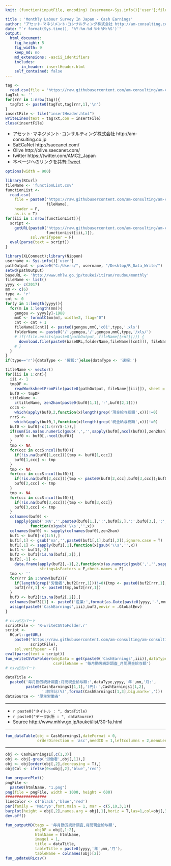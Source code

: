 ```yaml
---
knit: (function(inputFile, encoding) {username<-Sys.info()['user'];fileName<-'defaultPath.csv';pathToFile <-paste0('C:/Users/', username,'/Desktop/pathToCSV/');setwd(pathToFile);buf0<-read.csv(fileName,header = F,skip = 0,stringsAsFactor = F,check.names = F,fileEncoding = 'utf-8');timeStamp<-format(Sys.time(),'%Y%m%d%H%M%S');htmlName<-'MonthlyLabourSurveyInJapanCashEarnings';rmarkdown::render(inputFile, encoding = encoding, output_file = paste0('C:/Users/',username,buf0[2,1],'charts/','am-consulting.co.jp-',htmlName,'.html')) })

title : 'Monthly Labour Survey In Japan - Cash Earnings'
author: "アセット･マネジメント･コンサルティング株式会社 http://am-consulting.co.jp"
date: "`r format(Sys.time(), '%Y-%m-%d %H:%M:%S')`"
output: 
  html_document:
    fig_height: 5
    fig_width: 9
    keep_md: no
    md_extensions: -ascii_identifiers 
    includes:
       in_header: insertHeader.html
    self_contained: false
---
```


```r
tag <-
  read.csv(file = 'https://raw.githubusercontent.com/am-consulting/am-consulting.github.io/master/components/insertHeader.csv',header = F,fileEncoding = 'UTF8')
tagTxt <- ''
for(rrr in 1:nrow(tag)){
  tagTxt <- paste0(tagTxt,tag[rrr,1],'\n')
}
insertFile <- file("insertHeader.html")
writeLines(text = tagTxt,con = insertFile)
close(insertFile)
```

- アセット･マネジメント･コンサルティング株式会社 http://am-consulting.co.jp
- SaECaNet http://saecanet.com/
- Olive http://olive.saecanet.com/
- twitter https://twitter.com/AMC2_Japan
- 本ページへのリンクを共有:<a href="https://twitter.com/share" class="twitter-share-button" data-via="AMC2_Japan" data-size="large">Tweet</a> <script>!function(d,s,id){var js,fjs=d.getElementsByTagName(s)[0],p=/^http:/.test(d.location)?'http':'https';if(!d.getElementById(id)){js=d.createElement(s);js.id=id;js.src=p+'://platform.twitter.com/widgets.js';fjs.parentNode.insertBefore(js,fjs);}}(document, 'script', 'twitter-wjs');</script>

```r
options(width = 900)
```

```r
library(RCurl)
fileName <- 'functionList.csv'
functionList <-
  read.csv(
    file = paste0('https://raw.githubusercontent.com/am-consulting/am-consulting.github.io/master/csv/',
                  fileName),
    header = F,
    as.is = T)
for(iii in 1:nrow(functionList)){
  script <- 
    getURL(paste0("https://raw.githubusercontent.com/am-consulting/am-consulting.github.io/master/", 
                  functionList[iii,1]),
           ssl.verifypeer = F)
  eval(parse(text = script))
}
```

```r
library(XLConnect);library(Nippon)
username <- Sys.info()['user']
pathOutput <- paste0("C:/Users/", username, "/Desktop/R_Data_Write/")
setwd(pathOutput)
baseURL <- 'http://www.mhlw.go.jp/toukei/itiran/roudou/monthly'
fileName <- list()
yyyy <- c(2017)
mm <- c(6)
type <- 'r'
cnt <- 0
for(y in 1:length(yyyy)){
  for(m in 1:length(mm)){
    gengou <- yyyy[y]-1988
    mmC <- formatC(mm[m], width=2, flag="0")
    cnt <- cnt + 1
    fileName[[cnt]] <- paste0(gengou,mmC,'c01',type,'.xls')
    folderName <- paste0('/',gengou,'/',gengou,mmC,type,'/xls/')
    # if(!file.exists(paste0(pathOutput, fileName[[cnt]]))) {
      download.file(paste0(baseURL,folderName,fileName[[cnt]]), fileName[[cnt]] , mode = 'wb')
    # }
  }
}
if(type=='r'){dataType <- '確報:'}else{dataType <- '速報:'}
```

```r
titleName <- vector()
for(iii in 1:cnt){
  iii <- 1
  tmpDF <- 
    readWorksheetFromFile(paste0(pathOutput, fileName[[iii]]), sheet = 1, header = F)
  buf0 <- tmpDF
  titleName <- 
    c(titleName, zen2han(paste0(buf0[1,1],'-',buf0[2,1])))
  cccS <- 
    which(apply(buf0,2,function(x)length(grep('現金給与総額',x)))!=0)
  rrrS <- 
    which(apply(buf0,1,function(x)length(grep('現金給与総額',x)))!=0)
  buf0 <- buf0[-c(1:(rrrS-1)),]
  if(sum(is.na(as.numeric(gsub(',','',sapply(buf0[,ncol(buf0)],zen2han)))))==nrow(buf0)){
    buf0 <- buf0[,-ncol(buf0)]
  }
  tmp <- NA
  for(ccc in cccS:ncol(buf0)){
    if(!is.na(buf0[1,ccc])){tmp <- buf0[1,ccc]}
    buf0[1,ccc] <- tmp
  }
  tmp <- NA
  for(ccc in cccS:ncol(buf0)){
    if(!is.na(buf0[2,ccc])){tmp <- paste0(buf0[2,ccc],buf0[3,ccc]);buf0[3,ccc] <- NA}
    buf0[2,ccc] <- tmp
  }
  tmp <- NA
  for(ccc in cccS:ncol(buf0)){
    if(!is.na(buf0[3,ccc])){tmp <- buf0[3,ccc]}
    buf0[3,ccc] <- tmp
  }
  colnames(buf0) <- 
    sapply(gsub(':NA','',paste0(buf0[1,],':',buf0[2,],':',buf0[3,],':',buf0[4,],'(',buf0[5,],')')),
           function(x)gsub('\\s','',x))
  colnames(buf0) <- sapply(colnames(buf0),zen2han)
  buf1 <- buf0[-c(1:5),]
  buf1[,1] <- gsub('na','',paste0(buf1[,1],buf1[,2]),ignore.case = T)
  buf1[,1] <- sapply(buf1[,1],function(x)gsub('\\s','',x))
  buf1 <- buf1[,-2]
  buf2 <- buf1[!is.na(buf1[,2]),]
  buf2[,-1] <- 
    data.frame(apply(buf2[,-1],2,function(x)as.numeric(gsub(',','',sapply(x,zen2han)))),
               stringsAsFactors = F,check.names = F)
  tmp <- ''
  for(rrr in 1:nrow(buf2)){
    if(length(grep('労働者',buf2[rrr,1]))!=0){tmp <- paste0(buf2[rrr,1],':')}
    buf2[rrr,1] <- paste0(tmp,buf2[rrr,1])
  }
  buf3 <- buf2[!is.na(buf2[,2]),]
  colnames(buf3)[1] <- paste0('産業:',format(as.Date(paste0(yyyy,'-',mm,'-1')),'%Y年%m月'))
  assign(paste0('CashEarnings',iii),buf3,envir = .GlobalEnv)
}
```

```r
# csv出力パート
scriptFile <- 'R-writeCSVtoFolder.r'
script <-
  RCurl::getURL(
    paste0("https://raw.githubusercontent.com/am-consulting/am-consulting.github.io/master/",
           scriptFile),
    ssl.verifypeer = F)
eval(parse(text = script))
fun_writeCSVtoFolder(objData = get(paste0('CashEarnings',iii)),dataType = 1,
                     csvFileName = '毎月勤労統計調査_月間現金給与額')
# csv出力パート
```

```r
dataTitle <- 
  paste0('毎月勤労統計調査:月間現金給与額:',dataType,yyyy,'年',mm,'月:',
         paste0(CashEarnings1[1,1],'(円):',CashEarnings1[1,2],
                ':前年比(%)',format(CashEarnings1[1,3],big.mark=',')))
dataSource <- '厚生労働省'
```

***

- `r paste0("タイトル : ", dataTitle)`
- `r paste0("データ出所 : ", dataSource)`
- Source http://www.mhlw.go.jp/toukei/list/30-1a.html

***

```r
fun_dataTable(obj = CashEarnings1,dateFormat = 0,
              orderDirection = 'asc',needID = 1,leftcolumns = 2,menuLength = 20)
```

***

```r
obj <- CashEarnings1[,c(1,3)]
obj <- obj[-grep('労働者',obj[,1]),]
obj <- obj[order(obj[,2],decreasing = T),]
obj$Col <- ifelse(0<=obj[,2],'blue','red')
```

```r
fun_preparePlot()
pngFile <-
  paste0(htmlName, "1.png")
png(file = pngFile, width = 1000, height = 600)
##################
lineColor <- c('black','blue','red')
par(family = 'Meiryo',font.main = 1, mar = c(5,10,3,1))
barplot(height = obj[,2],names.arg = obj[,1],horiz = T,las=1,col=obj[,3],xlab = colnames(obj)[2],main = dataTitle,cex.main = 1,cex.axis = 1,cex.names = 1)
dev.off()
```

```r
fun_outputMD(tags = '毎月勤労統計調査,月間現金給与額',
             objDF = obj[,1:2],
             htmlName = htmlName,
             image1 = 1,
             title = dataTitle,
             tableTitle = paste0(yyyy,'年',mm,'月'),
             tableName = colnames(obj)[2])
fun_updateURLcsv()
```

<script>MakeNegative()</script>
<script>
  (function(i,s,o,g,r,a,m){i['GoogleAnalyticsObject']=r;i[r]=i[r]||function(){
  (i[r].q=i[r].q||[]).push(arguments)},i[r].l=1*new Date();a=s.createElement(o),
  m=s.getElementsByTagName(o)[0];a.async=1;a.src=g;m.parentNode.insertBefore(a,m)
  })(window,document,'script','https://www.google-analytics.com/analytics.js','ga');

  ga('create', 'UA-3077339-5', 'auto');
  ga('send', 'pageview');

</script>
